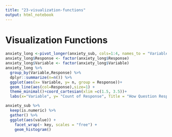 ```yaml
---
title: "23-visualization-functions"
output: html_notebook
---
```

# Visualization Functions

```r
anxiety_long <-pivot_longer(anxiety_sub, cols=1:4, names_to = "Variable", values_to = "Response") 
anxiety_long$Response <- factor(anxiety_long$Response)
anxiety_long$Variable <- factor(anxiety_long$Variable)
anxiety_long %>% 
  group_by(Variable,Response) %>% 
  dplyr::summarize(n=n()) %>% 
  ggplot(aes(x= Variable, y= n, group = Response))+
  geom_line(aes(col=Response),size=1) +
  theme_minimal()+coord_cartesian(xlim =c(1.5, 3.5))+
  labs(x="Variable", y= "Count of Response", Title = "How Question Response Changes Over Multiple Waves")
```





```r
anxiety_sub %>%
  keep(is.numeric) %>% 
  gather() %>% 
  ggplot(aes(value)) +
    facet_wrap(~ key, scales = "free") +
    geom_histogram()
```